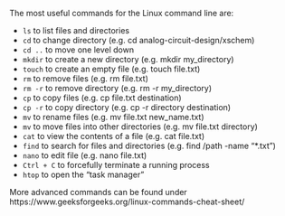 The most useful commands for the Linux command line are:

- `ls` to list files and directories
- `cd` to change directory (e.g. cd analog-circuit-design/xschem)
- `cd ..` to move one level down
- `mkdir` to create a new directory (e.g. mkdir my_directory)
- `touch` to create an empty file (e.g. touch file.txt)
- `rm` to remove files (e.g. rm file.txt)
- `rm -r` to remove directory (e.g. rm -r my_directory)
- `cp` to copy files (e.g. cp file.txt destination)
- `cp -r` to copy directory (e.g. cp -r directory destination)
- `mv` to rename files (e.g. mv file.txt new_name.txt)
- `mv` to move files into other directories (e.g. mv file.txt directory)
- `cat` to view the contents of a file (e.g. cat file.txt)
- `find` to search for files and directories (e.g. find /path -name "*.txt")
- `nano` to edit file (e.g. nano file.txt)
- `Ctrl + C` to forcefully terminate a running process
- `htop` to open the "task manager"

More advanced commands can be found under https://www.geeksforgeeks.org/linux-commands-cheat-sheet/